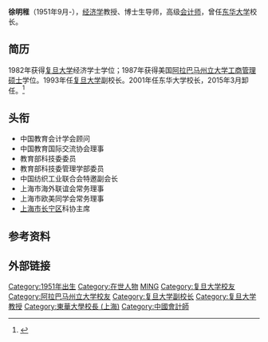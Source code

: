'''徐明稚'''（1951年9月-），[[经济学|经济学]]教授、博士生导师，高级[[会计师|会计师]]，曾任[[东华大学_(上海)|东华大学]]校长。

== 简历 ==
1982年获得[[复旦大学|复旦大学]]经济学士学位；1987年获得美国[[阿拉巴马州立大学|阿拉巴马州立大学]][[工商管理硕士|工商管理硕士]]学位。1993年任[[复旦大学|复旦大学]]副校长。2001年任东华大学校长，2015年3月卸任。<ref >{{cite web |url=http://news.cssn.cn/gx/gx_gxrs/201503/t20150317_1549137.shtml |language= |title=蒋昌俊任东华大学校长 免去徐明稚校长职务 |publisher=中国教育报 |date=2015年3月17日 |accessdate= |archive-date=2021年2月17日 |archive-url=https://web.archive.org/web/20210217030450/http://news.cssn.cn/gx/gx_gxrs/201503/t20150317_1549137.shtml |dead-url=no }}</ref>

== 头衔 ==
*中国教育会计学会顾问
*中国教育国际交流协会理事
*教育部科技委委员
*教育部科技委管理学部委员
*中国纺织工业联合会特邀副会长
*上海市海外联谊会常务理事
*上海市欧美同学会常务理事
*[[上海市|上海市]][[长宁区|长宁区]]科协主席

== 参考资料 ==
{{reflist}}

== 外部链接 ==

{{DEFAULTSORT:xu徐}}
[[Category:1951年出生|Category:1951年出生]]
[[Category:在世人物|Category:在世人物]]
[[Category:徐姓|MING]]
[[Category:复旦大学校友|Category:复旦大学校友]]
[[Category:阿拉巴马州立大学校友|Category:阿拉巴马州立大学校友]]
[[Category:复旦大学副校长|Category:复旦大学副校长]]
[[Category:复旦大学教授|Category:复旦大学教授]]
[[Category:東華大學校長_(上海)|Category:東華大學校長 (上海)]]
[[Category:中國會計師|Category:中國會計師]]